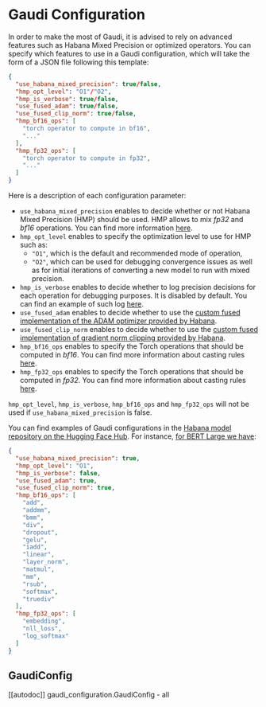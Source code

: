 <!---
Copyright 2022 The HuggingFace Team. All rights reserved.

Licensed under the Apache License, Version 2.0 (the "License");
you may not use this file except in compliance with the License.
You may obtain a copy of the License at

    http://www.apache.org/licenses/LICENSE-2.0

Unless required by applicable law or agreed to in writing, software
distributed under the License is distributed on an "AS IS" BASIS,
WITHOUT WARRANTIES OR CONDITIONS OF ANY KIND, either express or implied.
See the License for the specific language governing permissions and
limitations under the License.
-->

# Gaudi Configuration

In order to make the most of Gaudi, it is advised to rely on advanced features such as Habana Mixed Precision or optimized operators.
You can specify which features to use in a Gaudi configuration, which will take the form of a JSON file following this template:

```JSON
{
  "use_habana_mixed_precision": true/false,
  "hmp_opt_level": "O1"/"O2",
  "hmp_is_verbose": true/false,
  "use_fused_adam": true/false,
  "use_fused_clip_norm": true/false,
  "hmp_bf16_ops": [
    "torch operator to compute in bf16",
    "..."
  ],
  "hmp_fp32_ops": [
    "torch operator to compute in fp32",
    "..."
  ]
}
```

Here is a description of each configuration parameter:
- `use_habana_mixed_precision` enables to decide whether or not Habana Mixed Precision (HMP) should be used. HMP allows to mix *fp32* and *bf16* operations. You can find more information [here](https://docs.habana.ai/en/latest/PyTorch/PyTorch_User_Guide/PT_Mixed_Precision.html).
- `hmp_opt_level` enables to specify the optimization level to use for HMP such as:
  - `"O1"`, which is the default and recommended mode of operation,
  - `"O2"`, which can be used for debugging convergence issues as well as for initial iterations of converting a new model to run with mixed precision.
- `hmp_is_verbose` enables to decide whether to log precision decisions for each operation for debugging purposes. It is disabled by default. You can find an example of such log [here](https://docs.habana.ai/en/latest/PyTorch/PyTorch_User_Guide/PT_Mixed_Precision.html#hmp-logs).
- `use_fused_adam` enables to decide whether to use the [custom fused implementation of the ADAM optimizer provided by Habana](https://docs.habana.ai/en/latest/PyTorch/Model_Optimization_PyTorch/Custom_Ops_PyTorch.html#custom-optimizers).
- `use_fused_clip_norm` enables to decide whether to use the [custom fused implementation of gradient norm clipping provided by Habana](https://docs.habana.ai/en/latest/PyTorch/Model_Optimization_PyTorch/Custom_Ops_PyTorch.html#other-custom-ops).
- `hmp_bf16_ops` enables to specify the Torch operations that should be computed in *bf16*. You can find more information about casting rules [here](https://docs.habana.ai/en/latest/PyTorch/PyTorch_User_Guide/PT_Mixed_Precision.html#basic-design-rules).
- `hmp_fp32_ops` enables to specify the Torch operations that should be computed in *fp32*. You can find more information about casting rules [here](https://docs.habana.ai/en/latest/PyTorch/PyTorch_User_Guide/PT_Mixed_Precision.html#basic-design-rules).

<Tip warning={true}>

`hmp_opt_level`, `hmp_is_verbose`, `hmp_bf16_ops` and `hmp_fp32_ops` will not be used if `use_habana_mixed_precision` is false.

</Tip>

You can find examples of Gaudi configurations in the [Habana model repository on the Hugging Face Hub](https://huggingface.co/habana). For instance, [for BERT Large we have](https://huggingface.co/Habana/bert-large-uncased-whole-word-masking/blob/main/gaudi_config.json):

```JSON
{
  "use_habana_mixed_precision": true,
  "hmp_opt_level": "O1",
  "hmp_is_verbose": false,
  "use_fused_adam": true,
  "use_fused_clip_norm": true,
  "hmp_bf16_ops": [
    "add",
    "addmm",
    "bmm",
    "div",
    "dropout",
    "gelu",
    "iadd",
    "linear",
    "layer_norm",
    "matmul",
    "mm",
    "rsub",
    "softmax",
    "truediv"
  ],
  "hmp_fp32_ops": [
    "embedding",
    "nll_loss",
    "log_softmax"
  ]
}
```


## GaudiConfig

[[autodoc]] gaudi_configuration.GaudiConfig
    - all
